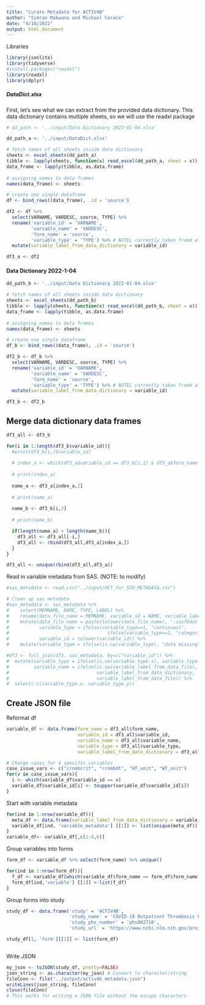 ```yaml
---
title: "Curate Metadata for ACTIV4B"
author: "Simran Makwana and Michael Corace"
date: "4/18/2022"
output: html_document
---
```


Libraries
```r
library(jsonlite)
library(tidyverse)
#install.packages("readxl")
library(readxl)
library(dplyr)
```

##### DataDict.xlsx
First, let's see what we can extract from the provided data dictionary.
This data dictionary contains multiple sheets, so we will use the readxl package
```r
# dd_path <- '../input/Data Dictionary 2022-01-04.xlsx'

dd_path_a <- '../input/DataDict.xlsx'

# fetch names of all sheets inside data dictionary
sheets <- excel_sheets(dd_path_a)
tibble <- lapply(sheets, function(x) read_excel(dd_path_a, sheet = x))
data_frame <- lapply(tibble, as.data.frame)
    
# assigning names to data frames
names(data_frame) <- sheets


```

```r
# create one single dataframe
df <- bind_rows((data_frame), .id = 'source')

df2 <- df %>% 
  select(VARNAME, VARDESC, source, TYPE) %>%
  rename('variable_id' = 'VARNAME',
         'variable_name' = 'VARDESC',
         'form_name' = 'source', 
         'variable_type' = 'TYPE') %>% # NOTEL currently taken fromd ata dict
  mutate(variable_label_from_data_dictionary = variable_id)

df3_a <- df2

```

#### Data Dictionary 2022-1-04
```r
dd_path_b <- '../input/Data Dictionary 2022-01-04.xlsx'

# fetch names of all sheets inside data dictionary
sheets <- excel_sheets(dd_path_b)
tibble <- lapply(sheets, function(x) read_excel(dd_path_b, sheet = x))
data_frame <- lapply(tibble, as.data.frame)
    
# assigning names to data frames
names(data_frame) <- sheets


```

```r
# create one single dataframe
df_b <- bind_rows((data_frame), .id = 'source')

df2_b <- df_b %>% 
  select(VARNAME, VARDESC, source, TYPE) %>%
  rename('variable_id' = 'VARNAME',
         'variable_name' = 'VARDESC',
         'form_name' = 'source', 
         'variable_type' = 'TYPE') %>% # NOTEL currently taken fromd ata dict
  mutate(variable_label_from_data_dictionary = variable_id)

df3_b <- df2_b

```


## Merge data dictionary data frames
```r

df3_all <- df3_b

for(i in 1:length(df3_b$variable_id)){
  #print(df3_b[i,]$variable_id)
  
  # index_a <- which(df3_a$variable_id == df3_b[i,1] & df3_a$form_name == df3_b[i,3])
  
  # print(index_a)
  
  name_a <- df3_a[index_a,2]
  
  # print(name_a)
  
  name_b <- df3_b[i,2]
  
  # print(name_b)

  if(length(name_a) > length(name_b)){
    df3_all <- df3_all[-i,]
    df3_all <- rbind(df3_all,df3_a[index_a,])
  }  
}

df3_all <- unique(rbind(df3_all,df3_a))


```

Read in variable metadata from SAS. (NOTE: to modify)
```r
#sas_metadata <- read.csv("../input/HCT_for_SCD_METADATA.csv")

# Clean up sas metadata
#sas_metadata <- sas_metadata %>% 
#    select(MEMNAME, NAME, TYPE, LABEL) %>%
#    rename(data_file_name = MEMNAME, variable_id = NAME, variable_label_from_data_file = LABEL, variable_type = TYPE) #%>%
#    mutate(data_file_name = paste(tolower(data_file_name), '.sas7bdat', sep=''),
#           variable_type = ifelse(variable_type==1, "continuous",
#                                    ifelse(variable_type==2, "categorical", "data missing")),
#           variable_id = tolower(variable_id)) %>%
#    mutate(variable_type = ifelse(is.na(variable_type), "data missing", variable_type))

#df3 <- full_join(df3, sas_metadata, by=c("variable_id")) %>%
#  mutate(variable_type = ifelse(is.na(variable_type.x), variable_type.y, variable_type.x),
#         variable_name = ifelse(is.na(variable_label_from_data_file), 
#                                variable_label_from_data_dictionary, 
#                                variable_label_from_data_file)) %>%
#  select(-c(variable_type.x, variable_type.y)) 
```


## Create JSON file

Reformat df
```r

variable_df <- data.frame(form_name = df3_all$form_name,
                          variable_id = df3_all$variable_id,
                          variable_name = df3_all$variable_name,
                          variable_type = df3_all$variable_type,
                          variable_label_from_data_dictionary = df3_all$variable_label_from_data_dictionary)

# Change cases for 4 specific variables
case_issue_vars <- c("crnmbcrit", "crnmbdt", "HT_unit", "WT_unit")
for(v in case_issue_vars){
  i <- which(variable_df$variable_id == v)
  variable_df$variable_id[i] <- toupper(variable_df$variable_id[i])
}
```

Start with variable metadata
```r

for(ind in 1:nrow(variable_df)){
  meta_df <- data.frame(variable_label_from_data_dictionary = variable_df[which(variable_df$variable_id == variable_df$variable_id[ind]),5])
  variable_df[ind, 'variable_metadata'] [[1]] <- list(unique(meta_df))
}
variable_df<- variable_df[,c(1:4,6)]
```


Group variables into forms
```r
form_df <- variable_df %>% select(form_name) %>% unique()

for(ind in 1:nrow(form_df)){
  f_df <- variable_df[which(variable_df$form_name == form_df$form_name[ind]),c(2:5)]
  form_df[ind,'variable'] [[1]] <-list(f_df)
}
```


Group forms into study
```r
study_df <- data.frame('study' = 'ACTIV4B', 
                       'study_name' = 'COVID-19 Outpatient Thrombosis Prevention Trial (ACTIV-4B)',
                       'study_phs_number' = 'phs002710', 
                       'study_url' = 'https://www.ncbi.nlm.nih.gov/projects/gap/cgi-bin/study.cgi?study_id=phs002710.v1.p1')

study_df[1, 'form'][[1]] <- list(form_df)



```

Write JSON

```r
my_json <- toJSON(study_df, pretty=FALSE)
json_string <- as.character(my_json) # Convert to character/string
fileConn <- file("../output/activ4b_metadata.json")
writeLines(json_string, fileConn)
close(fileConn)
# This works for writing a JSON file without the escape characters
```


